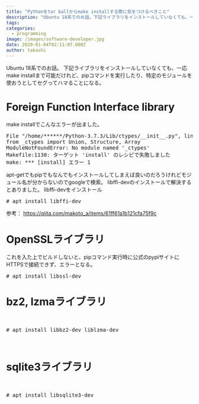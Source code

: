 ```yaml
---
title: "Pythonをtar ballからmake installする際に気をつけるべきこと"
description: "Ubuntu 18系でのお話。下記ライブラリをインストールしていなくても、一応make installまで可能だけれど、pipコマンドを実行したり、特定のモジュ..."
tags:
categories:
  - programming
image: /images/software-developer.jpg
date: 2020-01-04T02:11:07.000Z
author: takashi
---
```



<p>Ubuntu 18系でのお話。
下記ライブラリをインストールしていなくても、一応make installまで可能だけれど、pipコマンドを実行したり、特定のモジュールを使おうとしてセグってハマることになる。</p>
<h1>Foreign Function Interface library</h1>
<p>make installでこんなエラーが出ました。</p>
<pre class="lang:sh decode:true ">File "/home/******/Python-3.7.3/Lib/ctypes/__init__.py", line 7, in &lt;module&gt;
from _ctypes import Union, Structure, Array
ModuleNotFoundError: No module named '_ctypes'
Makefile:1130: ターゲット 'install' のレシピで失敗しました
make: *** [install] エラー 1</pre>
<p>apt-getでもpipでもなんでもインストールしてしまえば良いのだろうけれどモジュール名が分からないのでgoogleで検索。
libffi-devのインストールで解決するとありました。
libffi-devをインストール</p>
<pre class="lang:sh decode:true "># apt install libffi-dev</pre>
<p>参考： <a href="https://qiita.com/makoto_a/items/61ff61a1b121cfa75f9c">https://qiita.com/makoto_a/items/61ff61a1b121cfa75f9c</a></p>
<h1>OpenSSLライブラリ</h1>
<p>これを入た上でビルドしないと、pipコマンド実行時に公式のpypiサイトにHTTPSで接続できず、エラーとなる。</p>
<pre class="lang:default decode:true "># apt install libssl-dev</pre>
<h1>bz2, lzmaライブラリ</h1>
<p>&nbsp;</p>
<pre class="lang:default decode:true "># apt install libbz2-dev liblzma-dev</pre>
<p>&nbsp;</p>
<h1>sqlite3ライブラリ</h1>
<p>&nbsp;</p>
<pre class="lang:sh decode:true "># apt install libsqlite3-dev</pre>
<p>&nbsp;
&nbsp;</p>